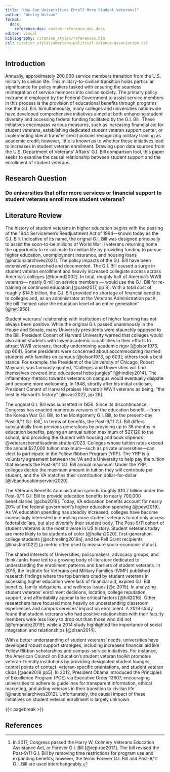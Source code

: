 ```yaml
---
title: "How Can Universities Enroll More Student Veterans?"
author: "Wesley Wilson"
format:
  docx:
    reference-doc: custom-reference-doc.docx
editor: visual
bibliography: citation_styles/references.bib
csl: citation_styles/american-political-science-association.csl
---
```


## Introduction

Annually, approximately 200,000 service members transition from the U.S. military to civilian life. This military-to-civilian transition holds particular significance for policy makers tasked with ensuring the seamless reintegration of service members into civilian society. The primary policy instrument employed by the Federal Government to assist service members in this process is the provision of educational benefits through programs like the G.I. Bill. Simultaneously, many colleges and universities nationwide have developed comprehensive initiatives aimed at both enhancing student diversity and accessing federal funding facilitated by the G.I. Bill. These initiatives encompass various measures, such as increasing financial aid for student veterans, establishing dedicated student veteran support center, or implementing liberal transfer credit policies recognizing military training as academic credit; however, little is known as to whether these initiatives lead to increases in student veteran enrollment. Drawing upon data sourced from the U.S. Department of Veterans' Affairs' G.I. Bill comparison tool, this paper seeks to examine the causal relationship between student support and the enrollment of student veterans.

## Research Question

### Do universities that offer more services or financial support to student veterans enroll more student veterans?

## Literature Review

The history of student veterans in higher education begins with the passing of the 1944 Servicemen's Readjustment Act of 1994---known today as the G.I. Bill. Indicative of its name, the orignal G.I. Bill was designed principally to assist the soon-to-be millions of World War II veterans returning home the opportunity to re-aclimate to civilian life by providing funding to pursue higher education, unemployment insurance, and housing loans [@nationalarchives2021]. The policy impacts of the G.I. Bill have been extensively researched and documented. The G.I. Bill caused a surge in student veteran enrollment and heavily increased collegiate access across America's colleges [@bound2002]. In total, roughly half of America's WWII veterans--- nearly 8 million service members --- would use the G.I. Bill for re-training or continued education [@cate2017, pp 8]. With a total cost of roughly \$14.5 billion, the G.I. Bill provided no shortage of financial benefits to colleges and, as an administrator at the Veterans Administration put it, the bill "helped raise the education level of an entire generation" [@nyt1956].

Student veterans' relationship with institutions of higher learning has not always been positive. While the original G.I. passed unanimously in the House and Senate, many University presidents were staunchly opposed to the Bill. President Conant of Harvard University warned that colleges would also admit students with lower academic capabilities in their efforts to attract WWII veterans, thereby undermining academic rigor [@olson1973, pp 604]. Some presidents were concerned about accommodating married students with families on campus [@olson1973, pp 603]; others took a bold stance. For example, the President of the University of Chicago, Robert Maynard, was famously quoted, "Colleges and Universities will find themselves covered into educational hobo jungles" [@hindley2014]. The inflammtory rhetoric towards veterans on campus would eventually disipate and become more welcoming. In 1948, shortly after his initial criticism, President Conant of Harvard praises Harvard's WWII veterans as being, "the best in Harvard's history" [@svac2022, pp 26].

The original G.I. Bill was sunsetted in 1956. Since its discontinuance, Congress has enacted numerous versions of the education benefit ---from the Korean War G.I. Bill, to the Montgomery G.I. Bill, to the present-day Post-9/11 G.I. Bill[^1]. In terms of benefits, the Post-9/11 G.I. Bill differs substantially from previous generations by providing up to 36 months in education benefits, paying an annual tuition maximum of \$27,120 to the school, and providing the student with housing and book stipends @veteransbenefitsadministration2023. Colleges whose tuition rates exceed the annual \$27,000 tuition maximum---such as private universities---can elect to participate in the Yellow Ribbon Program (YRP). The YRP is a voluntary agreement between the VA and a University to help pay the tuition that exceeds the Post-9/11 G.I. Bill annual maximum. Under the YRP, colleges decide the maximum amount in tuition they will contribute per student, and the VA matches their contribution dollar-for-dollar [@vbaeducationservice2020].

[^1]: In 2017, Congress passed the Harry W. Colmery Veterans Education Assistance Act, or Forever G.I. Bill [@rep.roe2017]. The bill revised the Post-9/11 G.I. Bill by removing time restrictions for program use and expanding benefits; however, the terms Forever G.I. Bill and Post-9/11 G.I. Bill are used interchangeably.

The Veterans Benefits Administration spends roughly \$10.7 billion under the Post-9/11 G.I. Bill to provide education benefits to nearly 700,000 beneficiaries [@cbo2019]. Today, VA education benefits account for nearly 20% of the federal government's higher education spending [@pew2019]. As VA education spending has steadily increased, colleges have become increasingly interested in enrolling more student veterans to not only access federal dollars, but also diversify their student body. The Post-9/11 cohort of student veterans is the most diverse in US history. Student veterans today are more likely to be students of color [@holian2020], first-generation college students [@schmeling2019a], and be Pell Grant recipients [@nasfaa2022] (a metric often used to measure socio-economic status).

The shared interests of Universities, policymakers, advocacy groups, and think-tanks have led to a growing body of literature dedicated to understanding the enrollment patterns and barriers of student veterans. In 2015, the Institute for Veterans and Military Families (IVMF) published research findings where the top barriers cited by student veterans in accessing higher education were lack of financial aid, expired G.I. Bill benefits, family obligations, and wellness issues [@c.2015]. In analyzing student veterans' enrollment decisions, location, college reputation, support, and affordability appear to be critical factors [@hill2016]. Other researchers have focused more heavily on understanding classroom experiences and campus services' impact on enrollment. A 2019 study found that student veterans who had positive relationships with their faculty members were less likely to drop out than those who did not [@fernandez2019]; while a 2014 study highlighted the importance of social integration and relationships [@olsen2014].

With a better understanding of student veterans' needs, universities have developed robust support strategies, including increased financial aid like Yellow Ribbon scholarships and campus-service initiatives. For instance, the American Council on Education's student veteran toolkit promotes veteran-friendly institutions by providing designated student lounges, central points of contact, veteran-specific orientations, and student veteran clubs [@ace2018 pp5]. In 2012, President Obama introduced the Principles of Excellence Program (POE) via Executive Order 13607, encouraging universities to adhere to guidelines for transparent information, ethical marketing, and aiding veterans in their transition to civilian life [@nationalarchives2012]. Unfortunately, the causal impact of these initiatives on student veteran enrollment is largely unknown.

{{< pagebreak >}}

## References

::: {#refs}
:::
